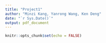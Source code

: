 ```yaml
---
title: "Project1"
author: "Minzi Kang, Yanrong Wang, Ken Deng"
date: "`r Sys.Date()`"
output: pdf_document
---
```


```r
knitr::opts_chunk$set(echo = FALSE)
```


